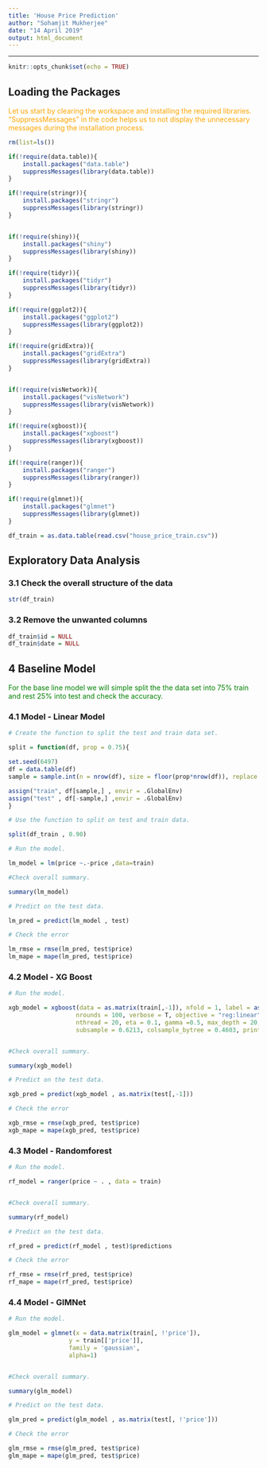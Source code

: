 ---
title: 'House Price Prediction'
author: "Sohamjit Mukherjee"
date: "14 April 2019"
output: html_document
---

---

<style type="text/css">
.main-container {
  max-width: 1800px;
  margin-left: auto;
  margin-right: auto;
}
</style>

```{r setup, include=FALSE}
knitr::opts_chunk$set(echo = TRUE)
```


## Loading the Packages

<span style="color:orange"> Let us start by clearing the workspace and installing the required libraries. "SuppressMessages" in the code helps us to not display the unnecessary messages during the installation process.

```{r, error=FALSE, message=FALSE, warning=FALSE, fig.showtext=FALSE}

rm(list=ls())

if(!require(data.table)){
    install.packages("data.table")
    suppressMessages(library(data.table))
}

if(!require(stringr)){
    install.packages("stringr")
    suppressMessages(library(stringr))
}


if(!require(shiny)){
    install.packages("shiny")
    suppressMessages(library(shiny))
}

if(!require(tidyr)){
    install.packages("tidyr")
    suppressMessages(library(tidyr))
}

if(!require(ggplot2)){
    install.packages("ggplot2")
    suppressMessages(library(ggplot2))
}

if(!require(gridExtra)){
    install.packages("gridExtra")
    suppressMessages(library(gridExtra))
}


if(!require(visNetwork)){
    install.packages("visNetwork")
    suppressMessages(library(visNetwork))
}

if(!require(xgboost)){
    install.packages("xgboost")
    suppressMessages(library(xgboost))
}

if(!require(ranger)){
    install.packages("ranger")
    suppressMessages(library(ranger))
}

if(!require(glmnet)){
    install.packages("glmnet")
    suppressMessages(library(glmnet))
}

```



```{r}

df_train = as.data.table(read.csv("house_price_train.csv"))

```

## Exploratory Data Analysis

### 3.1 Check the overall structure of the data

```{r}

str(df_train)

```

### 3.2 Remove the unwanted columns

```{r}

df_train$id = NULL 
df_train$date = NULL

```

## 4 Baseline Model

<span style="color:green"> For the base line model we will simple split the the data set into 75% train and rest 25% into test and check the accuracy.


### 4.1 Model - Linear Model

```{r}

# Create the function to split the test and train data set.

split = function(df, prop = 0.75){

set.seed(6497)
df = data.table(df)
sample = sample.int(n = nrow(df), size = floor(prop*nrow(df)), replace = F)

assign("train", df[sample,] , envir = .GlobalEnv)  
assign("test" , df[-sample,] ,envir = .GlobalEnv)   
}

# Use the function to split on test and train data.

split(df_train , 0.90)

# Run the model.

lm_model = lm(price ~.-price ,data=train)

#Check overall summary.

summary(lm_model)

# Predict on the test data.

lm_pred = predict(lm_model , test)

# Check the error

lm_rmse = rmse(lm_pred, test$price)
lm_mape = mape(lm_pred, test$price)

```

### 4.2 Model - XG Boost

```{r}

# Run the model.

xgb_model = xgboost(data = as.matrix(train[,-1]), nfold = 1, label = as.matrix(train$price), 
                   nrounds = 100, verbose = T, objective = "reg:linear", eval_metric = "rmse", 
                   nthread = 20, eta = 0.1, gamma =0.5, max_depth = 20, min_child_weight = 5, 
                   subsample = 0.6213, colsample_bytree = 0.4603, print_every_n = 20)


#Check overall summary.

summary(xgb_model)

# Predict on the test data.

xgb_pred = predict(xgb_model , as.matrix(test[,-1]))

# Check the error

xgb_rmse = rmse(xgb_pred, test$price)
xgb_mape = mape(xgb_pred, test$price)


```

### 4.3 Model - Randomforest

```{r}

# Run the model.

rf_model = ranger(price ~ . , data = train)


#Check overall summary.

summary(rf_model)

# Predict on the test data.

rf_pred = predict(rf_model , test)$predictions

# Check the error

rf_rmse = rmse(rf_pred, test$price)
rf_mape = mape(rf_pred, test$price)


```

### 4.4 Model - GlMNet

```{r}

# Run the model.

glm_model = glmnet(x = data.matrix(train[, !'price']), 
                 y = train[['price']],
                 family = 'gaussian',
                 alpha=1)


#Check overall summary.

summary(glm_model)

# Predict on the test data.

glm_pred = predict(glm_model , as.matrix(test[, !'price']))

# Check the error

glm_rmse = rmse(glm_pred, test$price)
glm_mape = mape(glm_pred, test$price)


```
